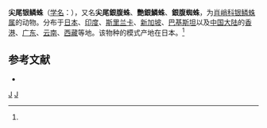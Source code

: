 {{Speciesbox
| taxon = Leucauge decorata
| image = Leucauge.decorata.female.-.tanikawa.jpg
| binomial_authority = (Blackwall, 1864)<ref name='id13384'>{{cite web| url =http://www.bioinfo.cn/db05/BjdwSpecies.php?action=view&id=13384| title =尖尾银鳞蛛| work =《中国动物物种编目数据库》| publisher =中国科学院微生物研究所| author =中国科学院动物研究所| accessdate =2009-04-28| deadurl =yes| archiveurl =https://web.archive.org/web/20160305063109/http://www.bioinfo.cn/db05/BjdwSpecies.php?action=view&id=13384| archivedate =2016-03-05}}</ref>
}}

'''尖尾银鳞蛛'''（[[学名|学名]]：{{lang|la|''Leucauge decorata''}}），又名'''尖尾銀腹蛛'''、'''艷銀鱗蛛'''、'''銀腹蜘蛛'''，为[[肖峭科|肖峭科]][[银鳞蛛属|银鳞蛛属]]的动物。分布于[[日本|日本]]、[[印度|印度]]、[[斯里兰卡|斯里兰卡]]、[[新加坡|新加坡]]、[[巴基斯坦|巴基斯坦]]以及[[中国大陆|中国大陆]]的[[香港|香港]]、[[广东|广东]]、[[云南|云南]]、[[西藏|西藏]]等地。该物种的模式产地在日本。<ref name='id13384'/>

== 参考文献 ==
{{reflist}}
* {{TaiBNET| zh=尖尾銀腹蛛 | id=312614 | binomial=Leucauge decorata | authority=Blackwall, 1864 | var= | accessdate=2013-01-24}}
{{taxonbar}}
[[Category:_1864年描述的动物|J]]
[[Category:银鳞蛛属|J]]